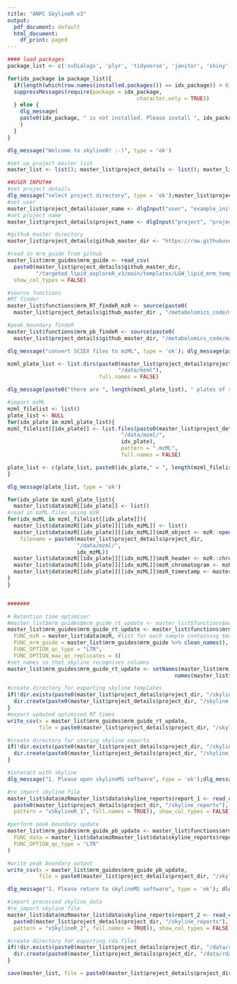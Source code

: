 ```yaml
---
title: "ANPC SkylineR v3"
output:
  pdf_document: default
  html_document:
    df_print: paged
---
```

<!-- This notebook is designed for use with the ANPC targeted lipid method. 
Section 1: SkylineR is designed to optimise lipidomics data processing in combination with skyline.


Section 1 - SkylineR

This notebook is designed to optimise lipidomics data processing in combination with skyline.

It will perform:
- retention time optimisation by identifying peaks in LTR or QC samples
- standardised peak boundary fitting to all samples

REQUIREMENTS:
- A subfolder containig mzML files created by proteowizard msconvert version 3.0.19. Later versions of MS convert can cause problems with msnbase in r

- mzML files from LTR samples must have "LTR" in their filename

Skyline export files must contain:
- A csv template containing the target transition details. ONLY the following column headers should be present: 
      - "Molecule List" (lipid family (e.g. CE))
      - "Precursor Name" (lipid name (e.g. CE(14:0)))
      - "Precursor Mz" (e.g. 614.6)
      - "Precursor Charge" (set as 1)
      - "Product Mz" (e.g. 369.4)
      - "Product Charge" (set as 1)
      - "Explicit Retention Time" (e.g. 11.66)
      - "Explicit Retention Time Window" (leave at 0.5)
      - "Note" in the column "Note" insert the SIL IS to be used for the target lipid. For the rows containing SIL IS themselves leave the note column blank.
      
      -->


<!-- ALL USER INPUT IN THIS CHUNK -->

```r
#### load packages
package_list <- c('svDialogs', 'plyr', 'tidyverse', 'janitor', 'shiny', 'plotly', 'effsize', 'dunn.test', 'RColorBrewer', 'statTarget', 'metabom8', 'rstatix', 'ggpubr', 'cowplot', 'knitr', 'stats', 'viridisLite', 'ggbeeswarm')

for(idx_package in package_list){
  if(length(which(row.names(installed.packages()) == idx_package)) > 0){
  suppressMessages(require(package = idx_package,
                                         character.only = TRUE))
  } else {
    dlg_message(
    paste0(idx_package, " is not installed. Please install ", idx_package, " before continuing.")
    )
  }
}

dlg_message("Welcome to skylineR! :-)", type = 'ok')

#set up project master list
master_list <- list(); master_list$project_details <- list(); master_list$functions <- list();  master_list$mrm_guides <- list(); master_list$data <- list(); master_list$data$mzR <- list(); master_list$data$skyline_reports <- list(); master_list$summary_tables <- list()

##USER INPUT##
#set project details
dlg_message("select project directory", type = 'ok');master_list$project_details$project_dir <- rstudioapi::selectDirectory()
#set user
master_list$project_details$user_name <- dlgInput("user", "example_initials")$res
#set project name
master_list$project_details$project_name <- dlgInput("project", "project_name")$res

#github master directory
master_list$project_details$github_master_dir <- "https://raw.githubusercontent.com/lukewhiley"

#read in mrm_guide from github
master_list$mrm_guides$mrm_guide <- read_csv(
  paste0(master_list$project_details$github_master_dir,
         "/targeted_lipid_exploreR_v3/main/templates/LGW_lipid_mrm_template.csv"),
  show_col_types = FALSE) 

#source functions
#RT finder
master_list$functions$mrm_RT_findeR_mzR <- source(paste0(
  master_list$project_details$github_master_dir , "/metabolomics_code/main/functions/2022_LGW_FUNC_MRM_findeR_pwiz3019_mzR.R"))

#peak_boundary findeR
master_list$functions$mrm_pb_findeR <- source(paste0(
  master_list$project_details$github_master_dir, "/metabolomics_code/main/functions/2022_LGW_FUNC_peak_boundary_findeR.R"))

dlg_message("convert SCIEX files to mzML", type = 'ok'); dlg_message(paste0("mzML directory: [", paste0(master_list$project_details$project_dir, "/data/mzml"), "]"), type = 'ok'); dlg_message("put mzML files in sub folders per plate [/data/mzml/plate_1; /data/mzml/plate_2] etc")

mzml_plate_list <- list.dirs(paste0(master_list$project_details$project_dir, 
                                   "/data/mzml"),
                             full.names = FALSE)

dlg_message(paste0("there are ", length(mzml_plate_list), " plates of samples"), type = 'ok')

#import mzML
mzml_filelist <- list()
plate_list <- NULL
for(idx_plate in mzml_plate_list){
mzml_filelist[[idx_plate]] <- list.files(paste0(master_list$project_details$project_dir, 
                                    "/data/mzml/",
                                    idx_plate),
                                    pattern = ".mzML",
                                    full.names = FALSE)

plate_list <- c(plate_list, paste0(idx_plate," = ", length(mzml_filelist[[idx_plate]]), " samples; "))
}

dlg_message(plate_list, type = 'ok')

for(idx_plate in mzml_plate_list){
  master_list$data$mzR[[idx_plate]] <- list()
#read in mzML files using mzR
for(idx_mzML in mzml_filelist[[idx_plate]]){
  master_list$data$mzR[[idx_plate]][[idx_mzML]] <- list()
  master_list$data$mzR[[idx_plate]][[idx_mzML]]$mzR_object <- mzR::openMSfile(
    filename = paste0(master_list$project_details$project_dir, 
                      "/data/mzml/",
                      idx_mzML))
  master_list$data$mzR[[idx_plate]][[idx_mzML]]$mzR_header <- mzR::chromatogramHeader(master_list$data$mzR[[idx_plate]][[idx_mzML]]$mzR_object)
  master_list$data$mzR[[idx_plate]][[idx_mzML]]$mzR_chromatogram <- mzR::chromatograms(master_list$data$mzR[[idx_plate]][[idx_mzML]]$mzR_object)
  master_list$data$mzR[[idx_plate]][[idx_mzML]]$mzR_timestamp <- master_list$data$mzR[[idx_plate]][[idx_mzML]]$mzR_object@backend$getRunStartTimeStamp()
}
}


#######

# Retention time optimiser
#master_list$mrm_guides$mrm_guide_rt_update <- master_list$functions$mrm_findeR$value(
master_list$mrm_guides$mrm_guide_rt_update <- master_list$functions$mrm_RT_findeR_mzR$value(
  FUNC_mzR = master_list$data$mzR, #list for each sample containing $mzR_object; $mzR_header; $mzR_chromatogram
  FUNC_mrm_guide = master_list$mrm_guides$mrm_guide %>% clean_names(),
  FUNC_OPTION_qc_type = "LTR",
  FUNC_OPTION_max_qc_replicates = 8)
#set names so that skyline recognises columns
master_list$mrm_guides$mrm_guide_rt_update <- setNames(master_list$mrm_guides$mrm_guide_rt_update,
                                                     names(master_list$mrm_guides$mrm_guide))

#create directory for exporting skyline templates
if(!dir.exists(paste0(master_list$project_details$project_dir, "/skyline_updates"))){
  dir.create(paste0(master_list$project_details$project_dir, "/skyline_updates"))
}
#export updated optimised RT times
write_csv(x = master_list$mrm_guides$mrm_guide_rt_update,
          file = paste0(master_list$project_details$project_dir, "/skyline_updates/mrm_rt_updated.csv"))

#create directory for storing skyline exports
if(!dir.exists(paste0(master_list$project_details$project_dir, "/skyline_reports"))){
  dir.create(paste0(master_list$project_details$project_dir, "/skyline_reports"))
}

#interact with skyline
dlg_message("1. Please open skylineMS software", type = 'ok');dlg_message("2. Create new small molecule file", type = 'ok'); dlg_message("3. Import the [skylineR_RT_update.csv] transition list located in [/skyline_updates] folder. In Skyline navigate to File -> import -> transition list", type = 'ok'); dlg_message("4. Save project", type = 'ok'); dlg_message("5. Import mzml data files for processing by navigating to File -> import -> results", type = 'ok'); dlg_message("6. Let skyline process.  Export results to [/skyline_reports] folder with the tag xSkylineR_1.  Export reports must have the following headings: Replicate, Protein, Peptide, Area, Retention Time, Start Time and End Time", type = 'ok'); dlg_message("7. Now return to R Studio", type = 'ok'); dlg_message("Next select the export file for importing into skylineR", type = 'ok')

#re_import skyline file
master_list$data$mzRmaster_list$data$skyline_reports$report_1 <- read_csv(file = paste0(list.files(
  paste0(master_list$project_details$project_dir, "/skyline_reports"),
  pattern = "xSkylineR_1", full.names = TRUE)), show_col_types = FALSE)

#perform peak boundary update
master_list$mrm_guides$mrm_guide_pb_update <- master_list$functions$mrm_pb_findeR$value(
  FUNC_data = master_list$data$mzRmaster_list$data$skyline_reports$report_1 %>% clean_names(),
  FUNC_OPTION_qc_type = "LTR"
)

#write peak boundary output
write_csv(x = master_list$mrm_guides$mrm_guide_pb_update,
          file = paste0(master_list$project_details$project_dir, "/skyline_updates/mrm_peak_boundary_updated.csv"))

dlg_message("1. Please return to skylineMS software", type = 'ok'); dlg_message("2. Import the new skylineR_boundary_update.csv transition list from csv file by navigating to File -> import -> peak boundaries", type = 'ok'); dlg_message("4. Save project", type = 'ok');dlg_message("5. Export results to [/skyline_reports] folder with the tag xSkylineR_2.  Export reports must have the following headings: Replicate, Protein, Peptide, Area, Retention Time, Start Time and End Time", type = 'ok'); dlg_message("7. Now return to R Studio and run the lipid_exploreR to QC check data", type = 'ok')

#import processed skyline_data
#re_import skyline file
master_list$data$mzRmaster_list$data$skyline_reports$report_2 <- read_csv(file = paste0(list.files(
  paste0(master_list$project_details$project_dir, "/skyline_reports"),
  pattern = "xSkylineR_2", full.names = TRUE)), show_col_types = FALSE)

#create directory for exporting rda files
if(!dir.exists(paste0(master_list$project_details$project_dir, "/data/rda"))){
  dir.create(paste0(master_list$project_details$project_dir, "/data/rda"))
}

save(master_list, file = paste0(master_list$project_details$project_dir,"/data/rda/", Sys.Date(), "_skylineR.rda"))

```